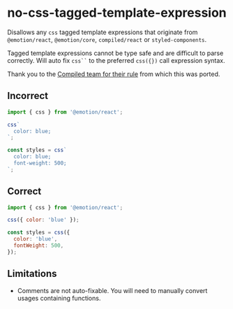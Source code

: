 # no-css-tagged-template-expression

Disallows any `css` tagged template expressions that originate from `@emotion/react`, `@emotion/core`, `compiled/react` or `styled-components`.

Tagged template expressions cannot be type safe and are difficult to parse correctly. Will auto fix ` css`` ` to the preferred `css({})` call expression syntax.

Thank you to the [Compiled team for their rule](https://github.com/atlassian-labs/compiled/tree/master/packages/eslint-plugin/src/rules/no-css-tagged-template-expression) from which this was ported.

## Incorrect

```js
import { css } from '@emotion/react';

css`
  color: blue;
`;

const styles = css`
  color: blue;
  font-weight: 500;
`;
```

## Correct

```js
import { css } from '@emotion/react';

css({ color: 'blue' });

const styles = css({
  color: 'blue',
  fontWeight: 500,
});
```

## Limitations

- Comments are not auto-fixable. You will need to manually convert usages containing functions.
